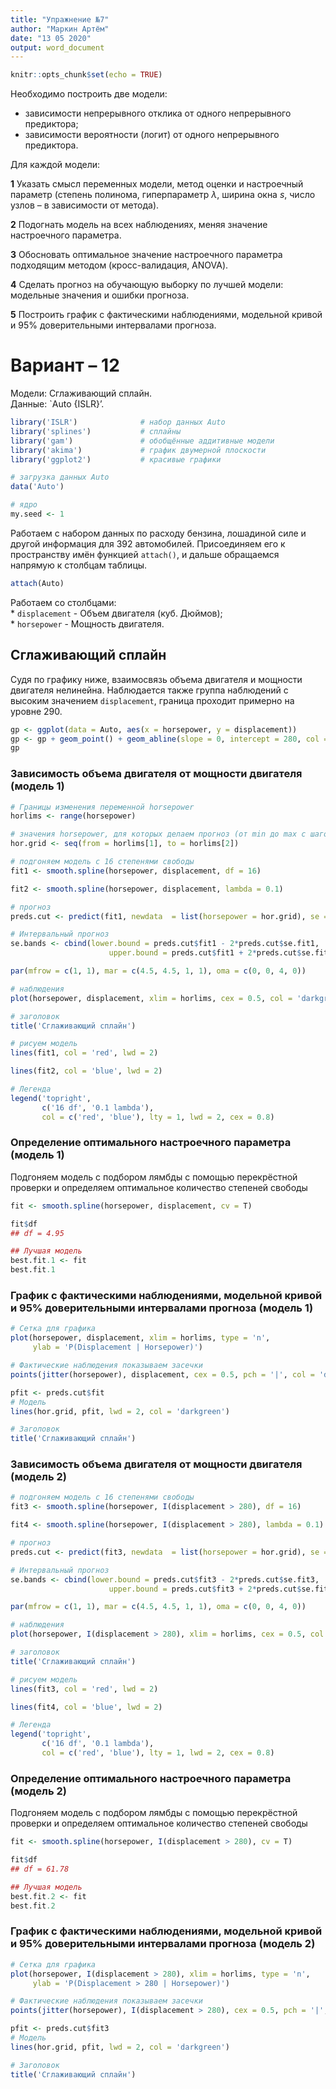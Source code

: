 ---
title: "Упражнение №7"
author: "Маркин Артём"
date: "13 05 2020"
output: word_document
---

```{r setup, include=FALSE}
knitr::opts_chunk$set(echo = TRUE)
```



Необходимо построить две модели:  

- зависимости непрерывного отклика от одного непрерывного предиктора;
- зависимости вероятности (логит) от одного непрерывного предиктора.   

Для каждой модели:   

**1** Указать смысл переменных модели, метод оценки и настроечный параметр (степень полинома, гиперпараметр $λ$, ширина окна $s$, число узлов – в зависимости от метода).   

**2** Подогнать модель на всех наблюдениях, меняя значение настроечного параметра.   

**3** Обосновать оптимальное значение настроечного параметра подходящим методом (кросс-валидация, ANOVA).   

**4** Сделать прогноз на обучающую выборку по лучшей модели: модельные значения и ошибки прогноза.   

**5** Построить график с фактическими наблюдениями, модельной кривой и 95% доверительными интервалами прогноза. 

# Вариант -- 12

Модели: Сглаживающий сплайн.   
Данные: `Auto {ISLR}'.

```{r setup1, warning = F, message = F}
library('ISLR')              # набор данных Auto
library('splines')           # сплайны
library('gam')               # обобщённые аддитивные модели
library('akima')             # график двумерной плоскости
library('ggplot2')           # красивые графики

# загрузка данных Auto
data('Auto')

# ядро
my.seed <- 1
```

Работаем с набором данных по расходу бензина, лошадиной силе и другой информация для 392 автомобилей. Присоединяем его к пространству имён функцией `attach()`, и дальше обращаемся напрямую к столбцам таблицы.    

```{r}
attach(Auto)
```

Работаем со столбцами:    
* `displacement` - Объем двигателя (куб. Дюймов);   
* `horsepower` - Мощность двигателя.   

## Сглаживающий сплайн

Судя по графику ниже, взаимосвязь объема двигателя и мощности двигателя нелинейна. Наблюдается также группа наблюдений с высоким значением `displacement`, граница проходит примерно на уровне 290.

```{r, fig.height = 5, fig.width = 5}
gp <- ggplot(data = Auto, aes(x = horsepower, y = displacement))
gp <- gp + geom_point() + geom_abline(slope = 0, intercept = 280, col = 'red')
gp
```

### Зависимость объема двигателя от мощности двигателя (модель 1)

```{r, fig.height = 5, fig.width = 5}
# Границы изменения переменной horsepower
horlims <- range(horsepower)

# значения horsepower, для которых делаем прогноз (от min до max с шагом 1)
hor.grid <- seq(from = horlims[1], to = horlims[2])

# подгоняем модель с 16 степенями свободы
fit1 <- smooth.spline(horsepower, displacement, df = 16)

fit2 <- smooth.spline(horsepower, displacement, lambda = 0.1)

# прогноз
preds.cut <- predict(fit1, newdata  = list(horsepower = hor.grid), se = T)

# Интервальный прогноз
se.bands <- cbind(lower.bound = preds.cut$fit1 - 2*preds.cut$se.fit1,
                      upper.bound = preds.cut$fit1 + 2*preds.cut$se.fit1)

par(mfrow = c(1, 1), mar = c(4.5, 4.5, 1, 1), oma = c(0, 0, 4, 0))

# наблюдения
plot(horsepower, displacement, xlim = horlims, cex = 0.5, col = 'darkgrey')

# заголовок
title('Сглаживающий сплайн')

# рисуем модель
lines(fit1, col = 'red', lwd = 2)

lines(fit2, col = 'blue', lwd = 2)

# Легенда
legend('topright', 
       c('16 df', '0.1 lambda'),
       col = c('red', 'blue'), lty = 1, lwd = 2, cex = 0.8)
```

### Определение оптимального настроечного параметра (модель 1)

Подгоняем модель с подбором лямбды с помощью перекрёстной проверки и определяем оптимальное количество степеней свободы

```{r, warning=FALSE}
fit <- smooth.spline(horsepower, displacement, cv = T)

fit$df
## df = 4.95

## Лучшая модель
best.fit.1 <- fit
best.fit.1
```

### График с фактическими наблюдениями, модельной кривой и 95% доверительными интервалами прогноза (модель 1)

```{r}
# Сетка для графика
plot(horsepower, displacement, xlim = horlims, type = 'n',
     ylab = 'P(Displacement | Horsepower)')

# Фактические наблюдения показываем засечки
points(jitter(horsepower), displacement, cex = 0.5, pch = '|', col = 'darkgrey')

pfit <- preds.cut$fit
# Модель
lines(hor.grid, pfit, lwd = 2, col = 'darkgreen')

# Заголовок
title('Сглаживающий сплайн')
```

### Зависимость объема двигателя от мощности двигателя (модель 2)

```{r, fig.height = 5, fig.width = 5}
# подгоняем модель с 16 степенями свободы
fit3 <- smooth.spline(horsepower, I(displacement > 280), df = 16)

fit4 <- smooth.spline(horsepower, I(displacement > 280), lambda = 0.1)

# прогноз
preds.cut <- predict(fit3, newdata  = list(horsepower = hor.grid), se = T)

# Интервальный прогноз
se.bands <- cbind(lower.bound = preds.cut$fit3 - 2*preds.cut$se.fit3,
                      upper.bound = preds.cut$fit3 + 2*preds.cut$se.fit3)

par(mfrow = c(1, 1), mar = c(4.5, 4.5, 1, 1), oma = c(0, 0, 4, 0))

# наблюдения
plot(horsepower, I(displacement > 280), xlim = horlims, cex = 0.5, col = 'darkgrey')

# заголовок
title('Сглаживающий сплайн')

# рисуем модель
lines(fit3, col = 'red', lwd = 2)

lines(fit4, col = 'blue', lwd = 2)

# Легенда
legend('topright', 
       c('16 df', '0.1 lambda'),
       col = c('red', 'blue'), lty = 1, lwd = 2, cex = 0.8)
```

### Определение оптимального настроечного параметра (модель 2)

Подгоняем модель с подбором лямбды с помощью перекрёстной проверки и определяем оптимальное количество степеней свободы

```{r, warning=FALSE}
fit <- smooth.spline(horsepower, I(displacement > 280), cv = T)

fit$df
## df = 61.78

## Лучшая модель
best.fit.2 <- fit
best.fit.2
```

### График с фактическими наблюдениями, модельной кривой и 95% доверительными интервалами прогноза (модель 2)

```{r}
# Сетка для графика
plot(horsepower, I(displacement > 280), xlim = horlims, type = 'n',
     ylab = 'P(Displacement > 280 | Horsepower)')

# Фактические наблюдения показываем засечки
points(jitter(horsepower), I(displacement > 280), cex = 0.5, pch = '|', col = 'darkgrey')

pfit <- preds.cut$fit3
# Модель
lines(hor.grid, pfit, lwd = 2, col = 'darkgreen')

# Заголовок
title('Сглаживающий сплайн')
```